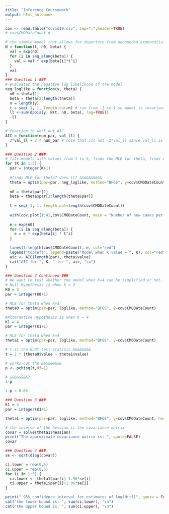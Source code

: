 ```yaml
---
title: "Inference Coursework"
output: html_notebook
---
```




```r
cov <- read.table("covid19.csv", sep=",",header=TRUE)
# cov$CMODateCount #

# the simple model that allows for departure from unbounded exponential growth
N = function(t, n0, beta) {
  val = exp(n0)
  for (i in seq_along(beta)) {
    val = val * exp(beta[i]*t^i)
  }
  val
}
### Question 1 ###
# evaluates the negative log likelihood of the model
neg_loglike = function(y, theta) {
  n0 = theta[1]
  beta = theta[2:length(theta)]
  n = length(y)
  t = seq(-1, 1, length.out=n) # run from -1 to 1 so model is invariant to units that time is measure in so it doesn't matter if time is measure in seconds, days, or months.
  ll <-sum(dpois(y, N(t, n0, beta), log=TRUE))
  -ll
}

# function to work out AIC
AIC = function(num_par, val_ll) {
  2*val_ll + 2 * num_par # note that its not -2*val_ll since val_ll is already negative
}

### Question 2 ###
# fits models with values from 1 to 5, finds the MLE for theta, finds AIC
for (K in 1:5) {
  par = integer(K+1)
  
  #finds MLE for theta? does it? &&&&&&&&&&
  theta = optim(par=par, neg_loglike, method="BFGS", y=cov$CMODateCount)
  
  n0 = theta$par[1]
  beta = theta$par[2:length(theta$par)]
  
  t = seq(-1, 1, length.out=length(cov$CMODateCount))
  
  with(cov,plot(1:41,cov$CMODateCount, main = "Number of new cases per day from 31/01/2020 to 11/03/2020",xlab = "Day No.", ylab = "Number of new cases"))
  
  e = exp(n0)
  for (i in seq_along(beta)) {
    e = e * exp(beta[i] * t^i)
  }

  lines(1:length(cov$CMODateCount), e, col="red")
  legend("topleft", legend=paste("Model when K value = ", K), col="red", lty=1:2, cex=0.8)
  aic <- AIC(length(par), theta$value)
  cat("AIC for ", K, " is: ", aic, "\n")
}

```

```r
### Question 2 Continued ###
# We want to test whether the model when K=4 can be simplified or not.
# Null Hypothesis is when K = 3
K0 = 3
par = integer(K0+1)

# MLE for theta when K=3
theta0 = optim(par=par, loglike, method="BFGS", y=cov$CMODateCount)

#Alterantive Hypothesis is when K = 4
K1 = 4
par = integer(K1+1)

# MLE for theta when K=4
theta1 = optim(par=par, loglike, method="BFGS", y=cov$CMODateCount)

# t is the GLRT test statisic &&&&&&&&
t = 2 * (theta0$value - theta1$value)

# works out the &&&&&&&&&
p <- pchisq(t,df=1)

# &&&&&&&&7
1-p

1-p < 0.05
```

```r

### Question 3 ###
K1 = 4
par = integer(K1+1)

theta1 = optim(par=par, loglike, method="BFGS", y=cov$CMODateCount, hessian = TRUE)

# the inverse of the hessian is the covariance matrix
covar = solve(theta1$hessian)
print("The approximate covariance matrix is: ", quote=FALSE)
covar
```

```r
### Question 4 ###
se <- sqrt(diag(covar))

ci.lower = rep(0,5)
ci.upper = rep(0,5)
for (i in 1:5) {
  ci.lower <- theta1$par[i]-1.96*se[i]
  ci.upper = theta1$par[i]+1.96*se[i]
}

print(" 95% confidence interval for estimates of log(N(t))", quote = FALSE)
cat("the lower bound is: ", sum(ci.lower), "\n")
cat("the upper bound is: ", sum(ci.upper), "\n")

```















